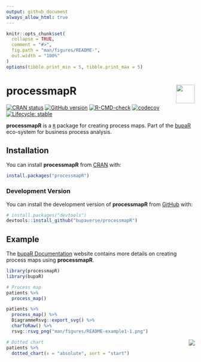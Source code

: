 ```yaml
---
output: github_document
always_allow_html: true
---
```


<!-- README.md is generated from README.Rmd. Please edit that file -->

```r
knitr::opts_chunk$set(
  collapse = TRUE,
  comment = "#>",
  fig.path = "man/figures/README-",
  out.width = "100%"
)
options(tibble.print_min = 5, tibble.print_max = 5)
```

# processmapR <a href="https://bupaverse.github.io/processmapR/"><img src="man/figures/logo.png" align="right" height="50" /></a>

<!-- badges: start -->
[![CRAN status](https://www.r-pkg.org/badges/version/processmapR)](https://CRAN.R-project.org/package=processmapR)
[![GitHub version](https://img.shields.io/badge/GitHub-0.5.2-blue)](https://github.com/bupaverse/processmapR)
[![R-CMD-check](https://github.com/bupaverse/processmapR/actions/workflows/R-CMD-check.yaml/badge.svg)](https://github.com/bupaverse/processmapR/actions/workflows/R-CMD-check.yaml)
[![codecov](https://codecov.io/gh/bupaverse/processmapR/branch/master/graph/badge.svg)](https://app.codecov.io/gh/bupaverse/processmapR?branch=master)
[![Lifecycle: stable](https://img.shields.io/badge/lifecycle-stable-brightgreen.svg)](https://lifecycle.r-lib.org/articles/stages.html#stable)
<!-- badges: end -->

**processmapR** is a [`R`](https://www.r-project.org/) package for creating process maps. Part of the [bupaR](https://www.bupar.net/) eco-system for business process analysis.

## Installation

You can install **processmapR** from [CRAN](https://cran.r-project.org/) with:

```r
install.packages("processmapR")
```

### Development Version

You can install the development version of **processmapR** from [GitHub](https://github.com/) with:

```r
# install.packages("devtools")
devtools::install_github("bupaverse/processmapR")
```


## Example

The [bupaR Documentation](https://bupar.net/processmaps.html) website contains more details on creating process maps using **processmapR**.

```r
library(processmapR)
library(bupaR)

# Process map
patients %>%
  process_map()
```

```r
patients %>%
  process_map() %>%
  DiagrammeRsvg::export_svg() %>%
  charToRaw() %>%
  rsvg::rsvg_png("man/figures/README-example1-1.png")
```

<img src="man/figures/README-example1-1.png" align="right" />

```r
# Dotted chart
patients %>%
  dotted_chart(x = "absolute", sort = "start")
```
